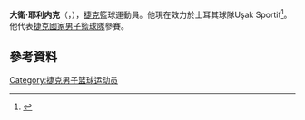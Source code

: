 {{noteTA
|1=zh-cn:达维德;zh-hk:大衛;
}}
'''大衛·耶利内克'''（{{lang-cz|'''David Jelínek'''}}，{{bd|1990年|7月7日}}），[[捷克|捷克]]籃球運動員。他現在效力於土耳其球隊Uşak Sportif<ref>{{Cite web |url=http://www.sportando.com/en/europe/turkey/147058/usak-signs-david-jelinek-and-hakan-demirel.html |title=Usak signs David Jelinek and Hakan Demirel |accessdate=2015-07-17 |archive-date=2015-01-03 |archive-url=https://web.archive.org/web/20150103015544/http://www.sportando.com/en/europe/turkey/147058/usak-signs-david-jelinek-and-hakan-demirel.html |dead-url=no }}</ref>。他代表[[捷克國家男子籃球隊|捷克國家男子籃球隊]]參賽。

== 參考資料 ==
{{reflist}}

{{Authority control}}
{{DEFAULTSORT:Jelínek, David}}
[[Category:捷克男子篮球运动员|Category:捷克男子篮球运动员]]
